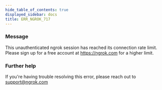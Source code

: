 ```yaml
---
hide_table_of_contents: true
displayed_sidebar: docs
title: ERR_NGROK_717
---
```



### Message

This unauthenticated ngrok session has reached its connection rate limit. Please sign up for a free account at https://ngrok.com for a higher limit.

<ErrorDetails />

### Further help

If you're having trouble resolving this error, please reach out to [support@ngrok.com](mailto:support@ngrok.com?subject=Help%20with%20ERR_NGROK_717)
